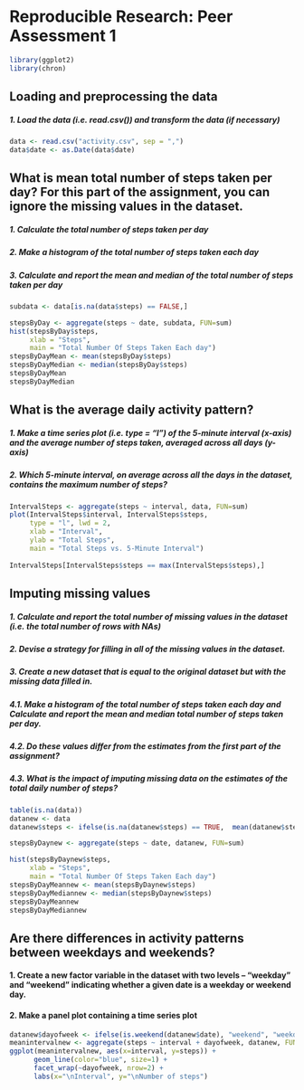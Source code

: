 # Reproducible Research: Peer Assessment 1

```{r}

library(ggplot2)
library(chron)
```

## Loading and preprocessing the data
##### 1. Load the data (i.e. read.csv()) and transform the data (if necessary)

```{r}
data <- read.csv("activity.csv", sep = ",")
data$date <- as.Date(data$date)
```

## What is mean total number of steps taken per day? For this part of the assignment, you can ignore the missing values in the dataset.
##### 1. Calculate the total number of steps taken per day
##### 2. Make a histogram of the total number of steps taken each day
##### 3. Calculate and report the mean and median of the total number of steps taken per day

```{r}
subdata <- data[is.na(data$steps) == FALSE,]

stepsByDay <- aggregate(steps ~ date, subdata, FUN=sum)
hist(stepsByDay$steps,  
     xlab = "Steps", 
     main = "Total Number Of Steps Taken Each day")
stepsByDayMean <- mean(stepsByDay$steps)
stepsByDayMedian <- median(stepsByDay$steps)
stepsByDayMean
stepsByDayMedian	
```

## What is the average daily activity pattern?
##### 1. Make a time series plot (i.e. type = "l") of the 5-minute interval (x-axis) and the average number of steps taken, averaged across all days (y-axis)
##### 2. Which 5-minute interval, on average across all the days in the dataset, contains the maximum number of steps? 

```{r}
IntervalSteps <- aggregate(steps ~ interval, data, FUN=sum)
plot(IntervalSteps$interval, IntervalSteps$steps, 
     type = "l", lwd = 2,
     xlab = "Interval", 
     ylab = "Total Steps",
     main = "Total Steps vs. 5-Minute Interval")
	 
IntervalSteps[IntervalSteps$steps == max(IntervalSteps$steps),]
```


## Imputing missing values
##### 1. Calculate and report the total number of missing values in the dataset (i.e. the total number of rows with NAs)
##### 2. Devise a strategy for filling in all of the missing values in the dataset.
##### 3. Create a new dataset that is equal to the original dataset but with the missing data filled in.
##### 4.1. Make a histogram of the total number of steps taken each day and Calculate and report the mean and median total number of steps taken per day.
##### 4.2. Do these values differ from the estimates from the first part of the assignment?
##### 4.3. What is the impact of imputing missing data on the estimates of the total daily number of steps?

```{r}
table(is.na(data))
datanew <- data
datanew$steps <- ifelse(is.na(datanew$steps) == TRUE,  mean(datanew$steps, na.rm = TRUE), datanew$steps)

stepsByDaynew <- aggregate(steps ~ date, datanew, FUN=sum)

hist(stepsByDaynew$steps,  
     xlab = "Steps", 
     main = "Total Number Of Steps Taken Each day")
stepsByDayMeannew <- mean(stepsByDaynew$steps)
stepsByDayMediannew <- median(stepsByDaynew$steps)
stepsByDayMeannew
stepsByDayMediannew

```

## Are there differences in activity patterns between weekdays and weekends?
#### 1. Create a new factor variable in the dataset with two levels – “weekday” and “weekend” indicating whether a given date is a weekday or weekend day.
#### 2. Make a panel plot containing a time series plot

```{r}
datanew$dayofweek <- ifelse(is.weekend(datanew$date), "weekend", "weekday")
meanintervalnew <- aggregate(steps ~ interval + dayofweek, datanew, FUN=mean)
ggplot(meanintervalnew, aes(x=interval, y=steps)) + 
      geom_line(color="blue", size=1) + 
      facet_wrap(~dayofweek, nrow=2) +
      labs(x="\nInterval", y="\nNumber of steps")
```